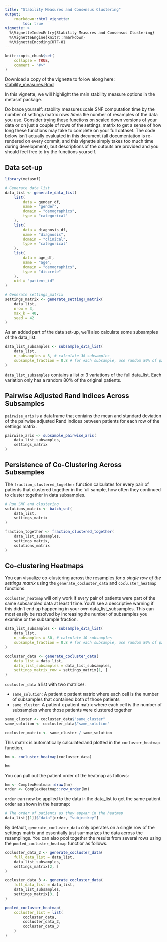 ```yaml
---
title: "Stability Measures and Consensus Clustering"
output:
    rmarkdown::html_vignette:
        toc: true
vignette: >
  %\VignetteIndexEntry{Stability Measures and Consensus Clustering}
  %\VignetteEngine{knitr::rmarkdown}
  %\VignetteEncoding{UTF-8}
---
```


<style>
div.aside { background-color:#fff2e6; }
</style>

```r
knitr::opts_chunk$set(
    collapse = TRUE,
    comment = "#>"
)
```

Download a copy of the vignette to follow along here: [stability_measures.Rmd](https://raw.githubusercontent.com/BRANCHlab/metasnf/main/vignettes/stability_measures.Rmd)

In this vignette, we will highlight the main stability measure options in the metasnf package.

Do brace yourself: stability measures scale SNF computation time by the number of settings matrix rows *times* the number of resamples of the data you use.
Consider trying these functions on scaled down versions of your data or on just a couple of rows of the settings_matrix to get a sense of how long these functions may take to complete on your full dataset.
The code below isn't actually evaluated in this document (all documentation is re-rendered on every commit, and this vignette simply takes too much time during development), but descriptions of the outputs are provided and you should feel free to try the functions yourself.

## Data set-up

```r
library(metasnf)

# Generate data_list
data_list <- generate_data_list(
    list(
        data = gender_df,
        name = "gender",
        domain = "demographics",
        type = "categorical"
    ),
    list(
        data = diagnosis_df,
        name = "diagnosis",
        domain = "clinical",
        type = "categorical"
    ),
    list(
        data = age_df,
        name = "age",
        domain = "demographics",
        type = "discrete"
    ),
    uid = "patient_id"
)

# Generate settings_matrix
settings_matrix <- generate_settings_matrix(
    data_list,
    nrow = 3,
    max_k = 40,
    seed = 42
)
```

As an added part of the data set-up, we'll also calculate some subsamples of the data_list.

```r
data_list_subsamples <- subsample_data_list(
    data_list,
    n_subsamples = 3, # calculate 30 subsamples
    subsample_fraction = 0.8 # for each subsample, use random 80% of patients
)
```

`data_list_subsamples` contains a list of 3 variations of the full data_list.
Each variation only has a random 80% of the original patients.


## Pairwise Adjusted Rand Indices Across Subsamples

`pairwise_aris` is a dataframe that contains the mean and standard deviation of the pairwise adjusted Rand indices between patients for each row of the settings matrix.

```r
pairwise_aris <- subsample_pairwise_aris(
    data_list_subsamples,
    settings_matrix
)
```

## Persistence of Co-Clustering Across Subsamples

The `fraction_clustered_together` function calculates for every pair of patients that clustered together in the full sample, how often they continued to cluster together in data subsamples.

```r
# Run SNF and clustering
solutions_matrix <- batch_snf(
    data_list,
    settings_matrix
)

fraction_together <- fraction_clustered_together(
    data_list_subsamples,
    settings_matrix,
    solutions_matrix
)
```

## Co-clustering Heatmaps

You can visualize co-clustering across the resamples *for a single row of the settings matrix* using the `generate_cocluster_data` and `cocluster_heatmap` functions.

`cocluster_heatmap` will only work if every pair of patients were part of the same subsampled data at least 1 time.
You'll see a descriptive warning if this didn't end up happening in your own data_list_subsamples.
This can most easily be resolved by increasing the number of subsamples you examine or the subsample fraction.

```r
data_list_subsamples <- subsample_data_list(
    data_list,
    n_subsamples = 30, # calculate 30 subsamples
    subsample_fraction = 0.8 # for each subsample, use random 80% of patients
)

cocluster_data <- generate_cocluster_data(
    data_list = data_list,
    data_list_subsamples = data_list_subsamples,
    settings_matrix_row = settings_matrix[1, ]
)
```

`cocluster_data` a list with two matrices:

* `same_solution`: A patient x patient matrix where each cell is the number
  of subsamples that contained both of those patients
* `same_cluster`: A patient x patient matrix where each cell is the number
  of subsamples where those patients were clustered together

```r
same_cluster <- cocluster_data$"same_cluster"
same_solution <- cocluster_data$"same_solution"

cocluster_matrix <- same_cluster / same_solution
```

This matrix is automatically calculated and plotted in the `cocluster_heatmap` function.

```r
hm <- cocluster_heatmap(cocluster_data)

hm
```

You can pull out the patient order of the heatmap as follows:

```r
hm <- ComplexHeatmap::draw(hm)
order <- ComplexHeatmap::row_order(hm)
```

`order` can now be applied to the data in the data_list to get the same patient order as shown in the heatmap:

```r
# The order of patients as they appear in the heatmap
data_list[[1]]$"data"[order, "subjectkey"]
```

By default, `generate_cocluster_data` only operates on a single row of the settings matrix and essentially just summarizes the data across the resamplings.
You can also pool together the results from several rows using the `pooled_cocluster_heatmap` function as follows.

```r
cocluster_data_2 <- generate_cocluster_data(
    full_data_list = data_list,
    data_list_subsamples,
    settings_matrix[2, ]
)

cocluster_data_3 <- generate_cocluster_data(
    full_data_list = data_list,
    data_list_subsamples,
    settings_matrix[3, ]
)

pooled_cocluster_heatmap(
    cocluster_list = list(
        cocluster_data,
        cocluster_data_2,
        cocluster_data_3
    )
)
```
